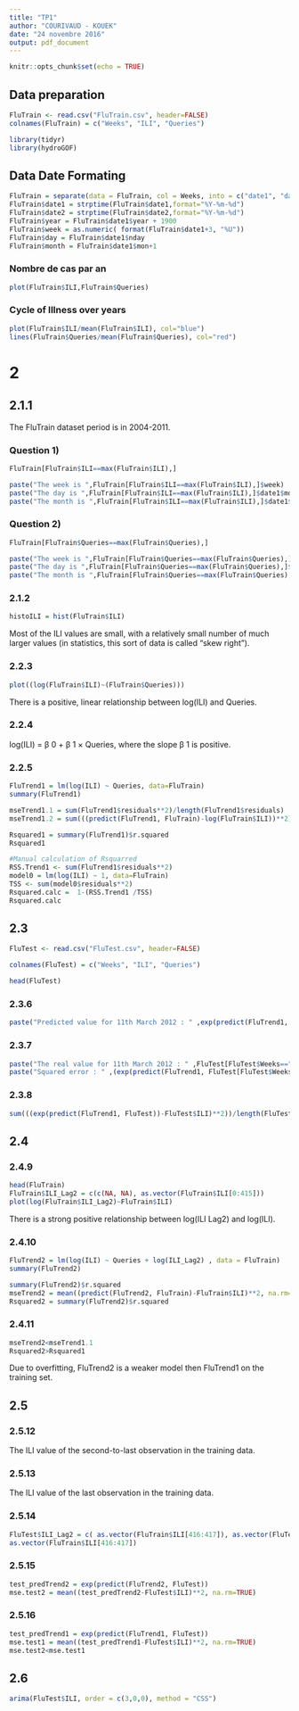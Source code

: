 ```yaml
---
title: "TP1"
author: "COURIVAUD - KOUEK"
date: "24 novembre 2016"
output: pdf_document
---
```


```r
knitr::opts_chunk$set(echo = TRUE)
```

## Data preparation

```r
FluTrain <- read.csv("FluTrain.csv", header=FALSE)
colnames(FluTrain) = c("Weeks", "ILI", "Queries")
```

```r
library(tidyr)
library(hydroGOF)
```

## Data Date Formating
```r
FluTrain = separate(data = FluTrain, col = Weeks, into = c("date1", "date2"), sep = " - " )
FluTrain$date1 = strptime(FluTrain$date1,format="%Y-%m-%d")
FluTrain$date2 = strptime(FluTrain$date2,format="%Y-%m-%d")
FluTrain$year = FluTrain$date1$year + 1900
FluTrain$week = as.numeric( format(FluTrain$date1+3, "%U"))
FluTrain$day = FluTrain$date1$nday
FluTrain$month = FluTrain$date1$mon+1
```
### Nombre de cas par an


```r
plot(FluTrain$ILI,FluTrain$Queries)
```


### Cycle of Illness over years 
```r
plot(FluTrain$ILI/mean(FluTrain$ILI), col="blue")
lines(FluTrain$Queries/mean(FluTrain$Queries), col="red")
```


# 2
## 2.1.1

The FluTrain dataset period is in 2004-2011.

### Question 1)
```r
FluTrain[FluTrain$ILI==max(FluTrain$ILI),]

paste("The week is ",FluTrain[FluTrain$ILI==max(FluTrain$ILI),]$week)
paste("The day is ",FluTrain[FluTrain$ILI==max(FluTrain$ILI),]$date1$mday)
paste("The month is ",FluTrain[FluTrain$ILI==max(FluTrain$ILI),]$date1$mon+1)
```

### Question 2)
```r
FluTrain[FluTrain$Queries==max(FluTrain$Queries),]

paste("The week is ",FluTrain[FluTrain$Queries==max(FluTrain$Queries),]$week)
paste("The day is ",FluTrain[FluTrain$Queries==max(FluTrain$Queries),]$date1$mday)
paste("The month is ",FluTrain[FluTrain$Queries==max(FluTrain$Queries),]$date1$mon+1)
```

### 2.1.2
```r
histoILI = hist(FluTrain$ILI)
```

Most of the ILI values are small, with a relatively small number of much larger values (in statistics, this sort of data is called "skew right").

### 2.2.3
```r
plot((log(FluTrain$ILI)~(FluTrain$Queries)))
```

There is a positive, linear relationship between log(ILI) and Queries.

### 2.2.4
log(ILI) = β 0 + β 1 × Queries, where the slope β 1 is positive.

### 2.2.5
```r
FluTrend1 = lm(log(ILI) ~ Queries, data=FluTrain)
summary(FluTrend1)

mseTrend1.1 = sum(FluTrend1$residuals**2)/length(FluTrend1$residuals)
mseTrend1.2 = sum(((predict(FluTrend1, FluTrain)-log(FluTrain$ILI))**2))/length(FluTrain$ILI)

Rsquared1 = summary(FluTrend1)$r.squared
Rsquared1

#Manual calculation of Rsquarred
RSS.Trend1 <- sum(FluTrend1$residuals**2)
model0 = lm(log(ILI) ~ 1, data=FluTrain)
TSS <- sum(model0$residuals**2)
Rsquared.calc =  1-(RSS.Trend1 /TSS)
Rsquared.calc
```

## 2.3
```r
FluTest <- read.csv("FluTest.csv", header=FALSE)

colnames(FluTest) = c("Weeks", "ILI", "Queries")

head(FluTest)
```
### 2.3.6
```r
paste("Predicted value for 11th March 2012 : " ,exp(predict(FluTrend1, FluTest[FluTest$Weeks=="2012-03-11 - 2012-03-17",])))
```
### 2.3.7
```r
paste("The real value for 11th March 2012 : " ,FluTest[FluTest$Weeks=="2012-03-11 - 2012-03-17",]$ILI)
paste("Squared error : " ,(exp(predict(FluTrend1, FluTest[FluTest$Weeks=="2012-03-11 - 2012-03-17",]))-FluTest[FluTest$Weeks=="2012-03-11 - 2012-03-17",]$ILI)**2)

```
### 2.3.8
```r
sum(((exp(predict(FluTrend1, FluTest))-FluTest$ILI)**2))/length(FluTest$ILI)
```

## 2.4
### 2.4.9
```r
head(FluTrain)
FluTrain$ILI_Lag2 = c(c(NA, NA), as.vector(FluTrain$ILI[0:415]))
plot(log(FluTrain$ILI_Lag2)~FluTrain$ILI)
```

There is a strong positive relationship between log(ILI Lag2) and log(ILI).

### 2.4.10
```r
FluTrend2 = lm(log(ILI) ~ Queries + log(ILI_Lag2) , data = FluTrain)
summary(FluTrend2)

summary(FluTrend2)$r.squared
mseTrend2 = mean((predict(FluTrend2, FluTrain)-FluTrain$ILI)**2, na.rm=TRUE)
Rsquared2 = summary(FluTrend2)$r.squared
```
### 2.4.11
```r

mseTrend2<mseTrend1.1
Rsquared2>Rsquared1
```
Due to overfitting, FluTrend2 is a weaker model then FluTrend1 on the training set.

## 2.5

### 2.5.12

The ILI value of the second-to-last observation in the training data.

### 2.5.13
The ILI value of the last observation in the training data.

### 2.5.14

```r
FluTest$ILI_Lag2 = c( as.vector(FluTrain$ILI[416:417]), as.vector(FluTest$ILI[0:50]))
as.vector(FluTrain$ILI[416:417])
```

### 2.5.15
```r
test_predTrend2 = exp(predict(FluTrend2, FluTest))
mse.test2 = mean((test_predTrend2-FluTest$ILI)**2, na.rm=TRUE)
```
### 2.5.16
```r
test_predTrend1 = exp(predict(FluTrend1, FluTest))
mse.test1 = mean((test_predTrend1-FluTest$ILI)**2, na.rm=TRUE)
mse.test2<mse.test1
```
## 2.6
```r
arima(FluTest$ILI, order = c(3,0,0), method = "CSS")
```



